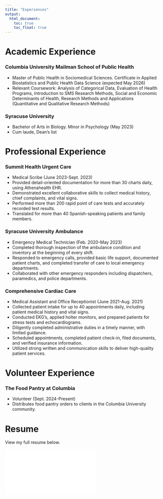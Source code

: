 ```yaml
---
title: "Experiences"
output: 
  html_document:
    toc: true
    toc_float: true
---
```


# Academic Experience
### Columbia University Mailman School of Public Health
- Master of Public Health in Sociomedical Sciences. Certificate in Applied Biostatistics and Public Health Data Science (expected May 2026)					            
- Relevant Coursework: Analysis of Categorical Data, Evaluation of Health Programs, Introduction to SMS Research Methods, Social and Economic Determinants of Health, Research Methods and Applications (Quantitative and Qualitative Research Methods) 

### Syracuse University
- Bachelor of Arts in Biology. Minor in Psychology (May 2023)
- Cum laude, Dean’s list   



# Professional Experience
### Summit Health Urgent Care
- Medical Scribe (June 2023-Sept. 2023)	
- Provided detail-oriented documentation for more than 30 charts daily, using Athenahealth EHR. 
- Demonstrated excellent collaborative skills to collect medical history, chief complaints, and vital signs. 
- Performed more than 200 rapid point of care tests and accurately recorded test results. 
- Translated for more than 40 Spanish-speaking patients and family members.  

### Syracuse University Ambulance
- Emergency Medical Technician (Feb. 2020-May 2023) 
- Completed thorough inspection of the ambulance condition and inventory at the beginning of every shift.  
- Responded to emergency calls, provided basic life support, documented patient charts, and completed transfer of care to local emergency departments. 
- Collaborated with other emergency responders including dispatchers, paramedics, and police departments.  

### Comprehensive Cardiac Care
- Medical Assistant and Office Receptionist (June 2021-Aug. 2021)
- Collected patient intake for up to 40 appointments daily, including patient medical history and vital signs. 
- Conducted EKG’s, applied holter monitors, and prepared patients for stress tests and echocardiograms. 
- Diligently completed administrative duties in a timely manner, with limited guidance.
- Scheduled appointments, completed patient check-in, filed documents, and verified insurance information. 
- Utilized strong written and communication skills to deliver high-quality patient services.  

# Volunteer Experience
### The Food Pantry at Columbia
- Volunteer (Sept. 2024-Present)
- Distributes food pantry orders to clients in the Columbia University community.

# Resume
View my full resume below.

![](files/Diane_Benites_Resume_1.pdf)

